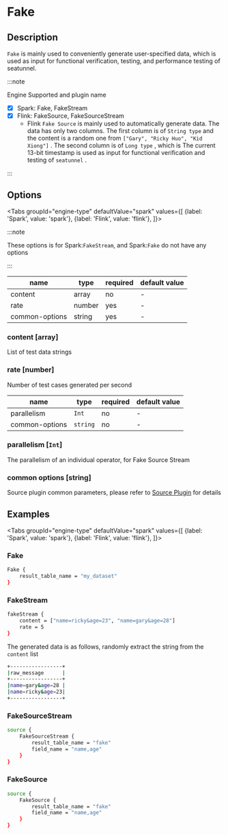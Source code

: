 
# Fake

## Description

`Fake` is mainly used to conveniently generate user-specified data, which is used as input for functional verification, testing, and performance testing of seatunnel.

:::note

Engine Supported and plugin name

* [x] Spark: Fake, FakeStream
* [x] Flink: FakeSource, FakeSourceStream
    * Flink `Fake Source` is mainly used to automatically generate data. The data has only two columns. The first column is of `String type` and the content is a random one from `["Gary", "Ricky Huo", "Kid Xiong"]` . The second column is of `Long type` , which is The current 13-bit timestamp is used as input for functional verification and testing of `seatunnel` .

:::

## Options

<Tabs
    groupId="engine-type"
    defaultValue="spark"
    values={[
        {label: 'Spark', value: 'spark'},
        {label: 'Flink', value: 'flink'},
    ]}>
<TabItem value="spark">

:::note

These options is for Spark:`FakeStream`, and Spark:`Fake` do not have any options

:::

| name           | type   | required | default value |
| -------------- | ------ | -------- | ------------- |
| content        | array  | no       | -             |
| rate           | number | yes      | -             |
| common-options | string | yes      | -             |

### content [array]

List of test data strings

### rate [number]

Number of test cases generated per second

</TabItem>
<TabItem value="flink">

| name           | type   | required | default value |
| -------------- | ------ | -------- | ------------- |
| parallelism    | `Int`  | no       | -             |
| common-options |`string`| no       | -             |

### parallelism [`Int`]

The parallelism of an individual operator, for Fake Source Stream

</TabItem>
</Tabs>

### common options [string]

Source plugin common parameters, please refer to [Source Plugin](common-options.mdx) for details

## Examples

<Tabs
    groupId="engine-type"
    defaultValue="spark"
    values={[
        {label: 'Spark', value: 'spark'},
        {label: 'Flink', value: 'flink'},
    ]}>
<TabItem value="spark">

### Fake

```bash
Fake {
    result_table_name = "my_dataset"
}
```

### FakeStream

```bash
fakeStream {
    content = ["name=ricky&age=23", "name=gary&age=28"]
    rate = 5
}
```

The generated data is as follows, randomly extract the string from the `content` list

```bash
+-----------------+
|raw_message      |
+-----------------+
|name=gary&age=28 |
|name=ricky&age=23|
+-----------------+
```

</TabItem>
<TabItem value="flink">

### FakeSourceStream

```bash
source {
    FakeSourceStream {
        result_table_name = "fake"
        field_name = "name,age"
    }
}
```

### FakeSource

```bash
source {
    FakeSource {
        result_table_name = "fake"
        field_name = "name,age"
    }
}
```

</TabItem>
</Tabs>
